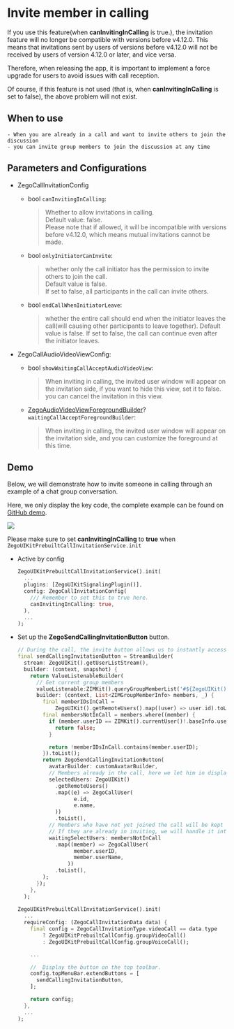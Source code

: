 # Invite member in calling

<Warning title="Incompatible with older versions">

If you use this feature(when **canInvitingInCalling** is true.), the invitation feature will no longer be compatible with versions before v4.12.0. This means that invitations sent by users of versions before v4.12.0 will not be received by users of version 4.12.0 or later, and vice versa.

Therefore, when releasing the app, it is important to implement a force upgrade for users to avoid issues with call reception.

Of course, if this feature is not used (that is, when **canInvitingInCalling** is set to false), the above problem will not exist.
</Warning>

## When to use
    
    - When you are already in a call and want to invite others to join the discussion
    - you can invite group members to join the discussion at any time

## Parameters and Configurations

- ZegoCallInvitationConfig

  -  bool `canInvitingInCalling`:
      
      >  Whether to allow invitations in calling.   
      >  Default value: false.   
      >  Please note that if allowed, it will be incompatible with versions before v4.12.0, which means mutual invitations cannot be made.

    - bool `onlyInitiatorCanInvite`:

      >  whether only the call initiator has the permission to invite others to join the call.   
      >  Default value is false.   
      >  If set to false, all participants in the call can invite others.

    - bool `endCallWhenInitiatorLeave`:

      >  whether the entire call should end when the initiator leaves the call(will causing other participants to leave together).
      >  Default value is false.
      >  If set to false, the call can continue even after the initiator leaves.

- ZegoCallAudioVideoViewConfig:

  - bool `showWaitingCallAcceptAudioVideoView`:
    > When inviting in calling, the invited user window will appear on the invitation side, if you want to hide this view, set it to false.
    > you can cancel the invitation in this view.

  - [ZegoAudioVideoViewForegroundBuilder](https://pub.dev/documentation/zego_uikit_prebuilt_call/latest/zego_uikit_prebuilt_call/ZegoAudioVideoViewForegroundBuilder.html)?`waitingCallAcceptForegroundBuilder`:

    > When inviting in calling, the invited user window will appear on the invitation side, and you can customize the foreground at this time.

## Demo

Below, we will demonstrate how to invite someone in calling through an example of a chat group conversation.

Here, we only display the key code, the complete example can be found on [GitHub demo](https://github.com/ZEGOCLOUD/zego_inapp_chat_uikit_example_flutter/tree/master/basic_demo).

<Frame width="480" height="auto" caption="">
  <img src="https://storage.zego.im/sdk-doc/Pics/ZegoUIKit/Flutter/call/group_chat_call_example.gif" />
</Frame>

<Check title="Check">Please make sure to set **canInvitingInCalling** to **true** when `ZegoUIKitPrebuiltCallInvitationService.init`</Check>

- Active by config

  ```dart 
  ZegoUIKitPrebuiltCallInvitationService().init(
    ...
    plugins: [ZegoUIKitSignalingPlugin()],
    config: ZegoCallInvitationConfig(
      /// Remember to set this to true here.
      canInvitingInCalling: true,
    ),
    ...
  );
  ```

- Set up the **ZegoSendCallingInvitationButton** button.

  ```dart 
  // During the call, the invite button allows us to instantly access current group members who have not yet joined the call, and display them for selection in the list.
  final sendCallingInvitationButton = StreamBuilder(
    stream: ZegoUIKit().getUserListStream(),
    builder: (context, snapshot) {
      return ValueListenableBuilder(
        // Get current group members
        valueListenable:ZIMKit().queryGroupMemberList('#${ZegoUIKit().getRoom().id}'),
        builder: (context, List<ZIMGroupMemberInfo> members, _) {
          final memberIDsInCall =
              ZegoUIKit().getRemoteUsers().map((user) => user.id).toList();
          final membersNotInCall = members.where((member) {
            if (member.userID == ZIMKit().currentUser()!.baseInfo.userID) {
              return false;
            }

            return !memberIDsInCall.contains(member.userID);
          }).toList();
          return ZegoSendCallingInvitationButton(
            avatarBuilder: customAvatarBuilder,
            // Members already in the call, here we let him in display mode.
            selectedUsers: ZegoUIKit()
              .getRemoteUsers()
              .map((e) => ZegoCallUser(
                    e.id,
                    e.name,
              ))
              .toList(),
            // Members who have not yet joined the call will be kept in an optional state. 
            // If they are already in inviting, we will handle it internally.
            waitingSelectUsers: membersNotInCall
              .map((member) => ZegoCallUser(
                    member.userID,
                    member.userName,
                  ))
              .toList(),
          );
        });
      },
    );
    
  ZegoUIKitPrebuiltCallInvitationService().init(
    ...
    requireConfig: (ZegoCallInvitationData data) {
      final config = ZegoCallInvitationType.videoCall == data.type
          ? ZegoUIKitPrebuiltCallConfig.groupVideoCall()
          : ZegoUIKitPrebuiltCallConfig.groupVoiceCall();

      ... 

      //  Display the button on the top toolbar.
      config.topMenuBar.extendButtons = [
        sendCallingInvitationButton,
      ];

      return config;
    },
    ...
  );
  ```